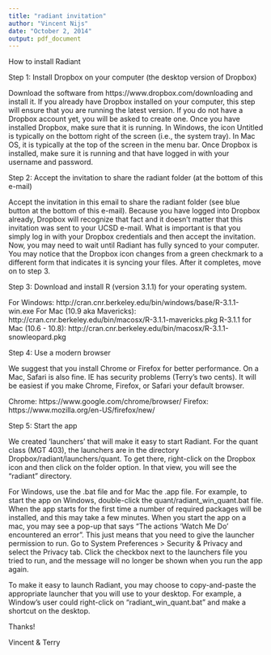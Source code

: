 ```yaml
---
title: "radiant invitation"
author: "Vincent Nijs"
date: "October 2, 2014"
output: pdf_document
---
```


How to install Radiant
 
Step 1: Install Dropbox on your computer (the desktop version of Dropbox)
 
Download the software from https://www.dropbox.com/downloading and install it. If you already have Dropbox installed on your computer, this step will ensure that you are running the latest version. If you do not have a Dropbox account yet, you will be asked to create one. Once you have installed Dropbox, make sure that it is running. In Windows, the icon Untitled is typically on the bottom right of the screen (i.e., the system tray). In Mac OS, it is typically at the top of the screen in the menu bar. Once Dropbox is installed, make sure it is running and that have logged in with your username and password.
 
Step 2: Accept the invitation to share the radiant folder (at the bottom of this e-mail)
 
Accept the invitation in this email to share the radiant folder (see blue button at the bottom of this e-mail). Because you have logged into Dropbox already, Dropbox will recognize that fact and it doesn’t matter that this invitation was sent to your UCSD e-mail. What is important is that you simply log in with your Dropbox credentials and then accept the invitation. Now, you may need to wait until Radiant has fully synced to your computer. You may notice that the Dropbox icon changes from a green checkmark to a different form that indicates it is syncing your files. After it completes, move on to step 3.
 
Step 3: Download and install R (version 3.1.1) for your operating system. 
 
For Windows: http://cran.cnr.berkeley.edu/bin/windows/base/R-3.1.1-win.exe
For Mac (10.9 aka Mavericks): http://cran.cnr.berkeley.edu/bin/macosx/R-3.1.1-mavericks.pkg
R-3.1.1 for Mac (10.6 - 10.8): http://cran.cnr.berkeley.edu/bin/macosx/R-3.1.1-snowleopard.pkg
 
Step 4: Use a modern browser
 
We suggest that you install Chrome or Firefox for better performance. On a Mac, Safari is also fine. IE has security problems (Terry’s two cents). It will be easiest if you make Chrome, Firefox, or Safari your default browser.
 
Chrome: https://www.google.com/chrome/browser/
Firefox: https://www.mozilla.org/en-US/firefox/new/
 
Step 5: Start the app
 
We created ‘launchers’ that will make it easy to start Radiant. For the quant class (MGT 403), the launchers are in the directory Dropbox/radiant/launchers/quant. To get there, right-click on the Dropbox icon and then click on the folder option. In that view, you will see the “radiant” directory.
 
For Windows, use the .bat file and for Mac the .app file. For example, to start the app on Windows, double-click the quant/radiant_win_quant.bat file. When the app starts for the first time a number of required packages will be installed, and this may take a few minutes. When you start the app on a mac, you may see a pop-up that says "The actions 'Watch Me Do' encountered an error". This just means that you need to give the launcher permission to run. Go to System Preferences > Security & Privacy and select the Privacy tab. Click the checkbox next to the launchers file you tried to run, and the message will no longer be shown when you run the app again.
 
To make it easy to launch Radiant, you may choose to copy-and-paste the appropriate launcher that you will use to your desktop. For example, a Window’s user could right-click on “radiant_win_quant.bat” and make a shortcut on the desktop.
 
 
Thanks!
 
Vincent & Terry
